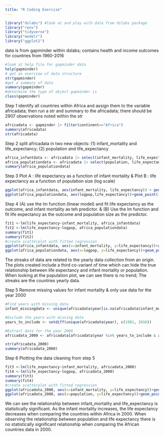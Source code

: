 ```yaml
---
title: "R Coding Exercise"
---
```

```r
library("dslabs") #look at and play with data from dslabs package
library("renv")
library("tidyverse")
library("modelr")
library("ggplot2")
```

data is from gapminder within dslabs; contains health and income outcomes for countries from 1960-2016

```r
#look at help file for gapminder data
help(gapminder)
# get an overview of data structure
str(gapminder)
#get a summary of data
summary(gapminder)
#determine the type of object gapminder is
class(gapminder)
```

Step 1 identify all countries within Africa and assign them to the variable africadata; then run a str and summary to the africadata; there should be 2907 observations noted within the str

```r
africadata <- gapminder |> filter(continent=="Africa")
summary(africadata)
str(africadata)
```

Step 2 split africadata in two new objects: (1) infant_mortality and life_expectancy; (2) population and life_expectancy

```r
africa_infantdata <- africadata |> select(infant_mortality, life_expectancy)
africa_populationdata <- africadata |> select(population, life_expectancy) |> mutate(logpop = log(population))
summary(africa_populationdata)
```

Step 3 Plot A : life expectancy as a function of infant mortality & Plot B : life expectancy as a function of population size (log scale)

```r
ggplot(africa_infantdata, aes(infant_mortality, life_expectancy)) + geom_point()
ggplot(africa_populationdata, aes(logpop,life_expectancy))+geom_point()
```

Step 4 (A) use the lm function (linear model) and fit life expectancy as the outcome, and infant mortality as teh predictor. & (B) Use the lm function and fit life expectancy as the outcome and population size as the predictor.

```r
fit1 <-lm(life_expectancy~infant_mortality, africa_infantdata)
fit2 <-lm(life_expectancy~logpop, africa_populationdata)
summary(fit1)
summary(fit2)
#create scatterplot with fitted regression
ggplot(africa_infantdata, aes(x=infant_mortality, y=life_expectancy))+geom_point()+stat_smooth(method="lm")
ggplot(africa_populationdata, aes(x=logpop, y=life_expectancy))+geom_point()+stat_smooth(method="lm")
```

The streaks of data are related to the yearly data collection from an origin. The plots created include a third co-variant of time which can hide the true relationship between life expectancy and infant mortality or population. When looking at the population plot, we can see there is no trend; The streaks are the countries yearly data.

Step 5 Remove missing values for infant mortality & only use data for the year 2000

```r
#Find years with missing data
infant_missingdata <- unique(africadata$year[is.na(africadata$infant_mortality)])

#Exclude the years with missing data
years_to_include <- setdiff(unique(africadata$year), c(1981, 2016))

#Extract data for the year 2000
africadata_2000 <- africadata[africadata$year %in% years_to_include & africadata$year == 2000, ] |> mutate(logpop=log(population))

str(africadata_2000)
summary(africadata_2000)
```

Step 6 Plotting the data cleaning from step 5

```r
fit3 <-lm(life_expectancy~infant_mortality, africadata_2000)
fit4 <-lm(life_expectancy~logpop, africadata_2000)
summary(fit3)
summary(fit4)
#create scatterplot with fitted regression
ggplot(africadata_2000, aes(x=infant_mortality, y=life_expectancy))+geom_point()+stat_smooth(method="lm")
ggplot(africadata_2000, aes(x=population, y=life_expectancy))+geom_point()+stat_smooth(method="lm")
```

We can see the relationship between infant_mortality and life_expectancy is statistically significant. As the infant mortality increases, the life expectancy decreases when comparing the countries within Africa in 2000. When observing the relationship between population and life expectancy there is no statistically significant relationship when comparing the African countries data in 2000.